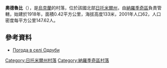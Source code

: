 {{coord|51|15|38|N|29|6|41|E|scale:30000|display=title}}

'''奧德魯比'''（{{lang-uk|Одруби}}），是[[烏克蘭|烏克蘭]]的村落，位於該國北部[[日托米爾州|日托米爾州]]，由[[納羅季奇區|納羅季奇區]]負責管轄，始建於1918年，面積0.42平方公里，海拔高度133米，2001年人口62，人口密度每平方公里147.62人。

==參考資料==
* [http://weather.in.ua/ua/zhitomirskaja/18509 Погода в селі Одруби] {{Wayback|url=http://weather.in.ua/ua/zhitomirskaja/18509 |date=20111219162028 }}

{{DEFAULTSORT:Одруби}}
[[Category:日托米爾州村落|Category:日托米爾州村落]]
[[Category:納羅季奇區村落|Category:納羅季奇區村落]]


{{Zhytomyr-geo-stub}}